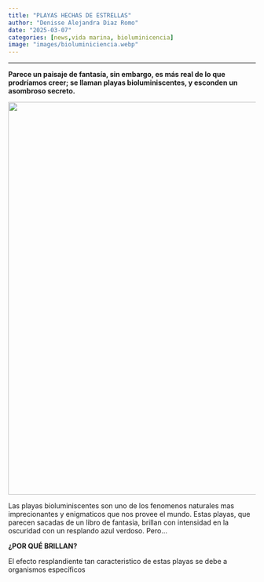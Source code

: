 ```yaml
---
title: "PLAYAS HECHAS DE ESTRELLAS"
author: "Denisse Alejandra Diaz Romo"
date: "2025-03-07"
categories: [news,vida marina, bioluminicencia]
image: "images/bioluminiciencia.webp"
---
```


------------------------------------------------------------------------

**Parece un paisaje de fantasía, sin embargo, es más real de lo que prodríamos creer; se llaman playas bioluminiscentes, y esconden un asombroso secreto.**

![](images/bioluminiciencia.webp){fig-align="center" width="800"}

Las playas bioluminiscentes son uno de los fenomenos naturales mas imprecionantes y enigmaticos que nos provee el mundo. Estas playas, que parecen sacadas de un libro de fantasia, brillan con intensidad en la oscuridad con un resplando azul verdoso. Pero...

**¿POR QUÉ BRILLAN?**

El efecto resplandiente tan caracteristico de estas playas se debe a organismos específicos
